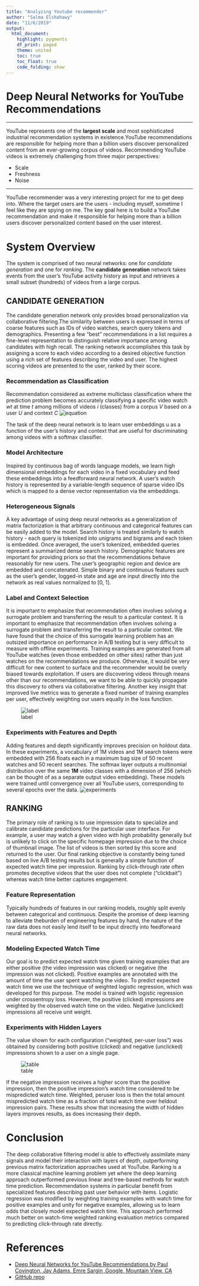```yaml
---
title: "Analyzing Youtube recommender"
author: "Salma Elshahawy"
date: "11/6/2019"
output:
  html_document:
    highlight: pygments
    df_print: paged
    theme: united
    toc: true
    toc_float: true
    code_folding: show
---
```


# Deep Neural Networks for YouTube Recommendations
___________________

YouTube represents one of the __largest scale__ and most sophisticated industrial recommendation systems in existence.YouTube recommendations are responsible for helping more than a billion users discover personalized content from an ever-growing corpus of videos. Recommending YouTube videos is extremely challenging from three major perspectives:

+ Scale
+ Freshness 
+ Noise

___________________

YouTube recommender was a very interesting project for me to get deep into. Where the target users are the users - including myself, sometime I feel like they are spying on me. The key goal here is to build a YouTube recommendation and make it responsible for helping more than a billion users discover personalized content based on the user interest.

# System Overview

The system is comprised of two neural networks: one for _candidate generation_ and one for _ranking_. The __candidate generation__ network takes events from the user’s YouTube activity history as input and retrieves a small subset (hundreds) of videos from a large corpus. 


## CANDIDATE GENERATION

The candidate generation network only provides broad personalization via collaborative filtering.The similarity between users is expressed in terms of coarse features such as IDs of video watches, search query tokens and demographics. Presenting a few “best” recommendations in a list requires a fine-level representation to distinguish relative importance among candidates with high recall. The ranking network accomplishes this task by assigning a score to each video according to a desired objective function using a rich set of features describing the video and user. The highest scoring videos are presented to the user, ranked by their score.

### Recommendation as Classification

Recommendation considered as extreme multiclass classification where the prediction problem becomes accurately classifying a specific video watch $wt$ at time $t$ among millions
of videos $i$ (classes) from a corpus $V$ based on a user $U$ and context $C$
![equation](/Users/salmaelshahawy/Desktop/MSDS_2019/Fall2019/aquisition_management_607/week_11/equation.png)


The task of the deep neural network is to learn user embeddings u as a function of the user’s history and context that are useful for discriminating among videos with a softmax classifier.

### Model Architecture

Inspired by continuous bag of words language models, we learn high dimensional embeddings for each video in a fixed vocabulary and feed these embeddings into a feedforward neural network. A user’s watch history is represented by a variable-length sequence of sparse video IDs which is mapped to a dense vector representation via the embeddings. 

### Heterogeneous Signals

A key advantage of using deep neural networks as a generalization of matrix factorization is that arbitrary continuous and categorical features can be easily added to the model. Search history is treated similarly to watch history - each query is tokenized into unigrams and bigrams and each token is embedded. Once averaged, the user’s tokenized, embedded queries represent a summarized dense search history. Demographic features are important for providing priors so that the recommendations behave reasonably for new users. The user’s geographic region and device are embedded and concatenated. Simple binary and continuous features such as the user’s gender, logged-in state and age are input directly into the network as real values normalized to [0, 1].

### Label and Context Selection

It is important to emphasize that recommendation often involves solving a surrogate problem and transferring the result to a particular context. It is important to emphasize that recommendation often involves solving a surrogate problem and transferring the result to a particular context. We have found that the choice of this surrogate learning problem has an outsized importance on performance in A/B testing but is very difficult to measure with offline experiments. Training examples are generated from all YouTube watches (even those embedded on other sites) rather than just watches on the recommendations we produce. Otherwise, it would be very difficult for new content to surface and the recommender would be overly biased towards exploitation. If users are discovering videos through means other than our recommendations, we want to be able to quickly propagate this discovery to others via collaborative filtering. Another key insight that improved live metrics was to generate a fixed number of training examples per user, effectively weighting our users equally in the loss function. 

![label](/Users/salmaelshahawy/Desktop/MSDS_2019/Fall2019/aquisition_management_607/week_11/label.png)

### Experiments with Features and Depth

Adding features and depth significantly improves precision on holdout data. In these experiments, a vocabulary of 1M videos and 1M search tokens were embedded with 256 floats each in a maximum bag size of 50 recent watches and 50 recent searches. The softmax layer outputs a multinomial distribution over the same __1M__ video classes with a dimension of 256 (which can be thought of as a separate output video embedding). These models were trained until convergence over all YouTube users, corresponding to several epochs over the data.
![experiments](/Users/salmaelshahawy/Desktop/MSDS_2019/Fall2019/aquisition_management_607/week_11/experiments.png)

## RANKING

The primary role of ranking is to use impression data to specialize and calibrate candidate predictions for the particular user interface. For example, a user may watch a given
video with high probability generally but is unlikely to click on the specific homepage impression due to the choice of thumbnail image. The list of videos is then sorted by this score and returned to the user. Our final ranking objective is constantly being tuned based on live A/B testing results but is generally a simple function of expected watch time per impression. Ranking by click-through rate often promotes deceptive videos that the user does not complete (“clickbait”) whereas watch time better captures engagement. 

###  Feature Representation

Typically hundreds of features in our ranking models, roughly split evenly between categorical and continuous. Despite the promise of deep learning to alleviate theburden of engineering features by hand, the nature of the raw data does not easily lend itself to be input directly into feedforward neural networks.

###  Modeling Expected Watch Time

Our goal is to predict expected watch time given training examples that are either positive\ (the video impression was clicked) or negative (the impression was not clicked). Positive examples are annotated with the amount of time the user spent watching the video. To predict expected watch time we use the technique of weighted logistic regression, which was developed for this purpose. The model is trained with logistic regression under crossentropy loss. However, the positive (clicked) impressions are weighted by the observed watch time on the video. Negative (unclicked) impressions all receive unit weight.

### Experiments with Hidden Layers

The value shown for each configuration (“weighted, per-user loss”) was obtained by considering both positive (clicked) and negative (unclicked) impressions shown to a user on a single page.

![table](/Users/salmaelshahawy/Desktop/MSDS_2019/Fall2019/aquisition_management_607/week_11/table.png)

If the negative impression receives a higher score than the positive impression, then  the positive impression’s watch time considered to be mispredicted watch time. Weighted, peruser loss is then the total amount mispredicted watch time as a fraction of total watch time over heldout impression pairs. These results show that increasing the width of hidden layers improves results, as does increasing their depth.

# Conclusion 

The deep collaborative filtering model is able to effectively assimilate many signals and model their interaction with layers of depth, outperforming previous matrix factorization approaches used at YouTube. 
Ranking is a more classical machine learning problem yet where the deep learning approach outperformed previous linear and tree-based methods for watch time prediction. Recommendation systems in particular benefit from specialized features describing past user behavior with items.
Logistic regression was modified by weighting training examples with watch time for positive examples and unity for negative examples, allowing us to learn odds that closely model expected watch time. This approach performed much better on watch-time weighted ranking evaluation metrics compared to predicting click-through rate directly.

# References

+ [Deep Neural Networks for YouTube Recommendations by Paul Covington, Jay Adams, Emre Sargin ,Google, Mountain View, CA](https://static.googleusercontent.com/media/research.google.com/en//pubs/archive/45530.pdf)
+ [GitHub repo](https://github.com/salma71/MSDS_2019/tree/master/Fall2019/aquisition_management_607/week_11)
